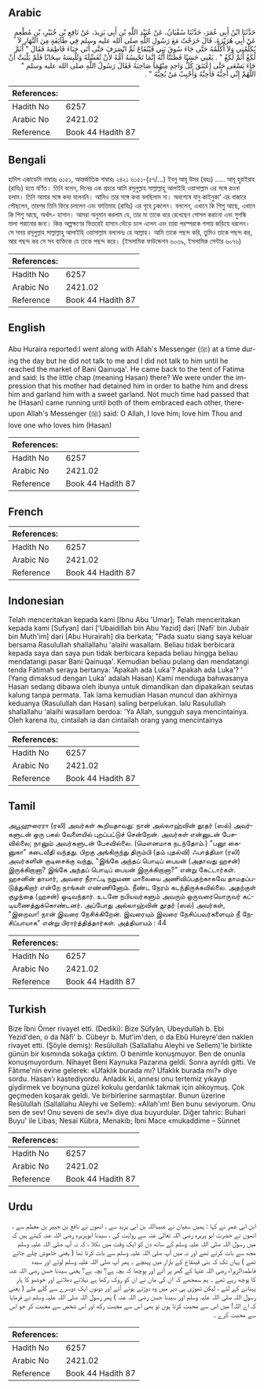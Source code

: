 ## Arabic


<div dir="rtl" lang="ar" style={{fontSize:'larger',backgroundColor:'#f8f9fa',padding:20}}>
حَدَّثَنَا ابْنُ أَبِي عُمَرَ، حَدَّثَنَا سُفْيَانُ، عَنْ عُبَيْدِ اللَّهِ بْنِ أَبِي يَزِيدَ، عَنْ نَافِعِ بْنِ جُبَيْرِ، بْنِ مُطْعِمٍ عَنْ أَبِي هُرَيْرَةَ، قَالَ خَرَجْتُ مَعَ رَسُولِ اللَّهِ صلى الله عليه وسلم فِي طَائِفَةٍ مِنَ النَّهَارِ لاَ يُكَلِّمُنِي وَلاَ أُكَلِّمُهُ حَتَّى جَاءَ سُوقَ بَنِي قَيْنُقَاعَ ثُمَّ انْصَرَفَ حَتَّى أَتَى خِبَاءَ فَاطِمَةَ فَقَالَ ‏"‏ أَثَمَّ لُكَعُ أَثَمَّ لُكَعُ ‏"‏ ‏.‏ يَعْنِي حَسَنًا فَظَنَنَّا أَنَّهُ إِنَّمَا تَحْبِسُهُ أُمُّهُ لأَنْ تُغَسِّلَهُ وَتُلْبِسَهُ سِخَابًا فَلَمْ يَلْبَثْ أَنْ جَاءَ يَسْعَى حَتَّى اعْتَنَقَ كُلُّ وَاحِدٍ مِنْهُمَا صَاحِبَهُ فَقَالَ رَسُولُ اللَّهِ صلى الله عليه وسلم ‏"‏ اللَّهُمَّ إِنِّي أُحِبُّهُ فَأَحِبَّهُ وَأَحْبِبْ مَنْ يُحِبُّهُ ‏"‏ ‏.‏
</div>
<div style={{backgroundColor:'#f8f9fa',padding:20, marginBottom: 10}}><table> <thead> <tr> <th>References:</th> <th></th> </tr> </thead> <tbody><tr><td>Hadith No</td><td>6257</td></tr><tr><td>Arabic No</td><td>2421.02</td></tr><tr><td>Reference</td><td>Book 44 Hadith 87</td></tr></tbody></table></div>

## Bengali


<div dir="ltr" lang="bn" style={{fontSize:'larger',backgroundColor:'#f8f9fa',padding:20}}>
হাদিস একাডেমি নাম্বারঃ ৬১৫১, আন্তর্জাতিক নাম্বারঃ ২৪২১ ৬১৫১-(৫৭/...) ইবনু আবূ উমর (রহঃ) ..... আবূ হুরাইরাহ (রাযিঃ) হতে বর্ণিত। তিনি বলেন, দিনের এক প্রহরে আমি রসূলুল্লাহ সাল্লাল্লাহু আলাইহি ওয়াসাল্লাম এর সঙ্গে রওনা হলাম। তিনি আমার সঙ্গে কথা বলেননি। আমিও তার সঙ্গে কথা বলছিলাম না। অবশেষে বানু কাইনুকা' এর বাজারে পৌছলেন, তারপর তিনি ফিরে চললেন এবং ফাতিমাহ (রাযিঃ) এর গৃহে ঢুকলেন। বললেন, এখানে কি শিশু আছে, এখানে কি শিশু আছে, অর্থাৎ- হাসান। আমরা অনুমান করলাম যে, তার মা তাকে ধরে রেখেছেন গোসল করানো এবং সুগন্ধি মালা পরানোর জন্য। কিন্ত অল্পক্ষণের ভিতরেই হাসান দৌড়ে চলে এলেন এবং তারা পরস্পরকে গলায় জড়িয়ে ধরলেন। সে সময় রসূলুল্লাহ সাল্লাল্লাহু আলাইহি ওয়াসাল্লাম বললেনঃ হে আল্লাহ। আমি তাকে পছন্দ করি, তুমিও তাকে পছন্দ কর, আর পছন্দ কর সে সব ব্যক্তিকে যে তাকে পছন্দ করে। (ইসলামিক ফাউন্ডেশন ৬০৩৯, ইসলামিক সেন্টার ৬০৭৬)
</div>
<div style={{backgroundColor:'#f8f9fa',padding:20, marginBottom: 10}}><table> <thead> <tr> <th>References:</th> <th></th> </tr> </thead> <tbody><tr><td>Hadith No</td><td>6257</td></tr><tr><td>Arabic No</td><td>2421.02</td></tr><tr><td>Reference</td><td>Book 44 Hadith 87</td></tr></tbody></table></div>

## English


<div dir="ltr" lang="en" style={{fontSize:'larger',backgroundColor:'#f8f9fa',padding:20}}>
Abu Huraira reported:I went along with Allah's Messenger (ﷺ) at a time during the day but he did not talk to me and I did not talk to him until he reached the market of Bani Qainuqa'. He came back to the tent of Fatima and said: Is the little chap (meaning Hasan) there? We were under the impression that his mother had detained him in order to bathe him and dress him and garland him with a sweet garland. Not much time had passed that he (Hasan) came running until both of them embraced each other, thereupon Allah's Messenger (ﷺ) said: O Allah, I love him; love him Thou and love one who loves him (Hasan)
</div>
<div style={{backgroundColor:'#f8f9fa',padding:20, marginBottom: 10}}><table> <thead> <tr> <th>References:</th> <th></th> </tr> </thead> <tbody><tr><td>Hadith No</td><td>6257</td></tr><tr><td>Arabic No</td><td>2421.02</td></tr><tr><td>Reference</td><td>Book 44 Hadith 87</td></tr></tbody></table></div>

## French


<div dir="ltr" lang="fr" style={{fontSize:'larger',backgroundColor:'#f8f9fa',padding:20}}>

</div>
<div style={{backgroundColor:'#f8f9fa',padding:20, marginBottom: 10}}><table> <thead> <tr> <th>References:</th> <th></th> </tr> </thead> <tbody><tr><td>Hadith No</td><td>6257</td></tr><tr><td>Arabic No</td><td>2421.02</td></tr><tr><td>Reference</td><td>Book 44 Hadith 87</td></tr></tbody></table></div>

## Indonesian


<div dir="ltr" lang="id" style={{fontSize:'larger',backgroundColor:'#f8f9fa',padding:20}}>
Telah menceritakan kepada kami [Ibnu Abu 'Umar]; Telah menceritakan kepada kami [Sufyan] dari ['Ubaidillah bin Abu Yazid] dari [Nafi' bin Jubair bin Muth'im] dari [Abu Hurairah] dia berkata; "Pada suatu siang saya keluar bersama Rasulullah shallallahu 'alaihi wasallam. Beliau tidak berbicara kepada saya dan saya pun tidak berbicara kepada beliau hingga beliau mendatangi pasar Bani Qainuqa'. Kemudian beliau pulang dan mendatangi tenda Fatimah seraya bertanya: 'Apakah ada Luka'? Apakah ada Luka'? ' (Yang dimaksud dengan Luka' adalah Hasan) Kami menduga bahwasanya Hasan sedang dibawa oleh ibunya untuk dimandikan dan dipakaikan seutas kalung tanpa permata. Tak lama kemudian Hasan muncul dan akhirnya keduanya (Rasulullah dan Hasan) saling berpelukan. lalu Rasulullah shallallahu 'alaihi wasallam berdoa: 'Ya Allah, sungguh saya mencintainya. Oleh karena itu, cintailah ia dan cintailah orang yang mencintainya
</div>
<div style={{backgroundColor:'#f8f9fa',padding:20, marginBottom: 10}}><table> <thead> <tr> <th>References:</th> <th></th> </tr> </thead> <tbody><tr><td>Hadith No</td><td>6257</td></tr><tr><td>Arabic No</td><td>2421.02</td></tr><tr><td>Reference</td><td>Book 44 Hadith 87</td></tr></tbody></table></div>

## Tamil


<div dir="ltr" lang="ta" style={{fontSize:'larger',backgroundColor:'#f8f9fa',padding:20}}>
அபூஹுரைரா (ரலி) அவர்கள் கூறியதாவது: நான் அல்லாஹ்வின் தூதர் (ஸல்) அவர்களுடன் ஒரு பகல் வேளையில் புறப்பட்டுச் சென்றேன். அவர்கள் என்னுடன் பேசவில்லை; நானும் அவர்களுடன் பேசவில்லை. (மௌனமாக நடந்தோம்.) "பனூ கைனுகா" கடைவீதி வந்தது. பிறகு அங்கிருந்து திரும்பி (தம் புதல்வி) ஃபாத்திமா (ரலி) அவர்களின் குடிசைக்கு வந்து, "இங்கே அந்தப் பொடிப் பையன் (அதாவது ஹசன்) இருக்கிறானா? இங்கே அந்தப் பொடிப் பையன் இருக்கிறானா?" என்று கேட்டார்கள். ஹசனின் தாயார், அவரை நீராட்டி நறுமண மாலையை அணிவிப்பதற்காகவே தாமதப்படுத்துகிறார் என்றே நாங்கள் எண்ணினோம். நீண்ட நேரம் கடந்திருக்கவில்லை. அதற்குள் குழந்தை (ஹசன்) ஓடிவந்தார். உடனே நபியவர்களும் அவரும் ஒருவரையொருவர் கட்டியணைத்துக்கொண்டனர். அப்போது அல்லாஹ்வின் தூதர் (ஸல்) அவர்கள், "இறைவா! நான் இவரை நேசிக்கிறேன். இவரையும் இவரை நேசிப்பவர்களையும் நீ நேசிப்பாயாக" என்று பிரார்த்தித்தார்கள். அத்தியாயம் : 44
</div>
<div style={{backgroundColor:'#f8f9fa',padding:20, marginBottom: 10}}><table> <thead> <tr> <th>References:</th> <th></th> </tr> </thead> <tbody><tr><td>Hadith No</td><td>6257</td></tr><tr><td>Arabic No</td><td>2421.02</td></tr><tr><td>Reference</td><td>Book 44 Hadith 87</td></tr></tbody></table></div>

## Turkish


<div dir="ltr" lang="tr" style={{fontSize:'larger',backgroundColor:'#f8f9fa',padding:20}}>
Bize İbni Ömer rivayet etti. (Dediki): Bize Süfyân, Ubeydullah b. Ebi Yezid'den, o da Nâfi' b. Cübeyr b. Mut'im'den, o da Ebû Hureyre'den naklen rivayet etti. (Şöyle demiş): Resûlullah (Sallallahu Aleyhi ve Sellem)'le birlikte günün bir kısmında sokağa çıktım. O benimle konuşmuyor. Ben de onunla konuşmuyordum. Nihayet Beni Kaynuka Pazarına geldi. Sonra ayrıldı gitti. Ve Fâtıme'nin evine gelerek: «Ufaklık burada mı? Ufaklık burada mı?» diye sordu. Hasan'ı kastediyordu. Anladık ki, annesi onu tertemiz yıkayıp giydirmek ve boynuna güzel kokulu gerdanlık takmak için alıkoymuş. Çok geçmeden koşarak geldi. Ve birbirlerine sarmaştılar. Bunun üzerine Resûlullah (Sallallahu Aleyhi ve Sellem): «Allah'ım! Ben bunu seviyorum. Onu sen de sev! Onu seveni de sev!» diye dua buyurdular. Diğer tahric: Buhari Buyu' ile Libas; Nesai Kübra, Menakib; İbni Mace «mukaddime – Sünnet
</div>
<div style={{backgroundColor:'#f8f9fa',padding:20, marginBottom: 10}}><table> <thead> <tr> <th>References:</th> <th></th> </tr> </thead> <tbody><tr><td>Hadith No</td><td>6257</td></tr><tr><td>Arabic No</td><td>2421.02</td></tr><tr><td>Reference</td><td>Book 44 Hadith 87</td></tr></tbody></table></div>

## Urdu


<div dir="rtl" lang="ur" style={{fontSize:'larger',backgroundColor:'#f8f9fa',padding:20}}>
ابن ابی عمر نے کہا : ہمیں سفیان نے عبیداللہ بن ابی یزید سے ، انھوں نے نافع بن جبیر بن معطم سے ، انھوں نے حضرت ابو ہریرہ رضی اللہ تعالیٰ عنہ سے روایت کی ، سیدنا ابوہریرہ رضی اللہ عنہ کہتے ہیں کہ میں رسول اللہ صلی اللہ علیہ وسلم کے ساتھ دن کو ایک وقت میں نکلا ، کہ نہ آپ صلی اللہ علیہ وسلم مجھ سے بات کرتے تھے اور نہ میں آپ صلی اللہ علیہ وسلم سے بات کرتا تھا ( یعنی خاموش چلے جاتے تھے ) یہاں تک کہ بنی قینقاع کے بازار میں پہنچے ۔ پھر آپ صلی اللہ علیہ وسلم لوٹے اور سیدہ فاطمۃالزہراء رضی اللہ عنہا کے گھر پر آئے اور پوچھا کہ بچہ ہے؟ بچہ ہے؟ یعنی سیدنا حسن رضی اللہ عنہ کا پوچھ رہے تھے ۔ ہم سمجھے کہ ان کی ماں نے ان کو روک رکھا ہے نہلانے دھلانے اور خوشبو کا ہار پہنانے کے لئے ، لیکن تھوڑی ہی دیر میں وہ دوڑتے ہوئے آئے اور دونوں ایک دوسرے سے گلے ملے ( یعنی رسول اللہ صلی اللہ علیہ وسلم اور سیدنا حسن رضی اللہ عنہ ) پھر رسول اللہ صلی اللہ علیہ وسلم نے فرمایا کہ اے اللہ! میں اس سے محبت کرتا ہوں تو بھی اس سے محبت رکھ اور اس شخص سے محبت کر جو اس سے محبت کرے ۔
</div>
<div style={{backgroundColor:'#f8f9fa',padding:20, marginBottom: 10}}><table> <thead> <tr> <th>References:</th> <th></th> </tr> </thead> <tbody><tr><td>Hadith No</td><td>6257</td></tr><tr><td>Arabic No</td><td>2421.02</td></tr><tr><td>Reference</td><td>Book 44 Hadith 87</td></tr></tbody></table></div>